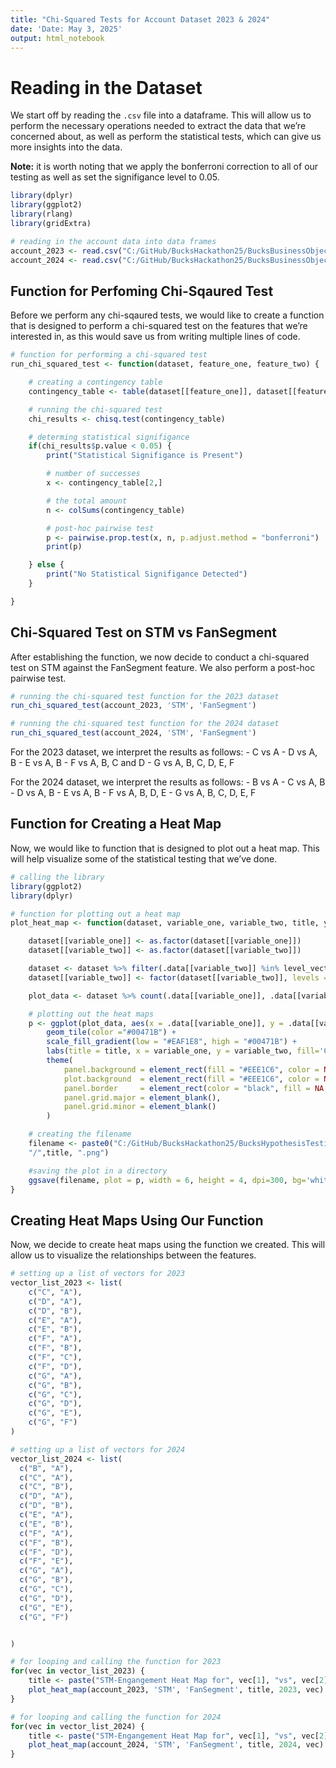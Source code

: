 ```yaml
---
title: "Chi-Squared Tests for Account Dataset 2023 & 2024"
date: 'Date: May 3, 2025'
output: html_notebook
---
```


# Reading in the Dataset
We start off by reading the `.csv` file into a dataframe. This will allow us to perform the necessary operations 
needed to extract the data that we're concerned about, as well as perform the statistical tests, which can give us 
more insights into the data. 

**Note:** it is worth noting that we apply the bonferroni correction to all of our testing as well as set the 
signifigance level to 0.05.

```r

library(dplyr)
library(ggplot2)
library(rlang)
library(gridExtra)

# reading in the account data into data frames
account_2023 <- read.csv("C:/GitHub/BucksHackathon25/BucksBusinessObjectives/BucksDatasets/AccountLevel_2023.csv")
account_2024 <- read.csv("C:/GitHub/BucksHackathon25/BucksBusinessObjectives/BucksDatasets/AccountLevel_2024.csv")

```

## Function for Perfoming Chi-Sqaured Test
Before we perform any chi-sqaured tests, we would like to create a function that is designed to perform a 
chi-squared test on the features that we're interested in, as this would save us from writing multiple lines of 
code.

```r

# function for performing a chi-squared test
run_chi_squared_test <- function(dataset, feature_one, feature_two) {

    # creating a contingency table
    contingency_table <- table(dataset[[feature_one]], dataset[[feature_two]])

    # running the chi-squared test
    chi_results <- chisq.test(contingency_table)

    # determing statistical signifigance
    if(chi_results$p.value < 0.05) {
        print("Statistical Signifigance is Present")

        # number of successes
        x <- contingency_table[2,]

        # the total amount
        n <- colSums(contingency_table)

        # post-hoc pairwise test
        p <- pairwise.prop.test(x, n, p.adjust.method = "bonferroni")
        print(p)

    } else {
        print("No Statistical Signifigance Detected")
    }

}


```

## Chi-Squared Test on STM vs FanSegment
After establishing the function, we now decide to conduct a chi-squared test on STM against the FanSegment feature. 
We also perform a post-hoc pairwise test.

```r

# running the chi-squared test function for the 2023 dataset
run_chi_squared_test(account_2023, 'STM', 'FanSegment')

# running the chi-squared test function for the 2024 dataset
run_chi_squared_test(account_2024, 'STM', 'FanSegment')


```

For the 2023 dataset, we interpret the results as follows:
- C vs A
- D vs A, B
- E vs A, B 
- F vs A, B, C and D
- G vs A, B, C, D, E, F

For the 2024 dataset, we interpret the results as follows: 
- B vs A 
- C vs A, B 
- D vs A, B 
- E vs A, B 
- F vs A, B, D, E 
- G vs A, B, C, D, E, F

## Function for Creating a Heat Map
Now, we would like to function that is designed to plot out a heat map. This will help visualize some of the 
statistical testing that we've done.

```r

# calling the library
library(ggplot2)
library(dplyr)

# function for plotting out a heat map
plot_heat_map <- function(dataset, variable_one, variable_two, title, year, level_vector) {

    dataset[[variable_one]] <- as.factor(dataset[[variable_one]])
    dataset[[variable_two]] <- as.factor(dataset[[variable_two]])

    dataset <- dataset %>% filter(.data[[variable_two]] %in% level_vector)
    dataset[[variable_two]] <- factor(dataset[[variable_two]], levels = level_vector)

    plot_data <- dataset %>% count(.data[[variable_one]], .data[[variable_two]])

    # plotting out the heat maps
    p <- ggplot(plot_data, aes(x = .data[[variable_one]], y = .data[[variable_two]], fill = n)) +
        geom_tile(color ="#00471B") +
        scale_fill_gradient(low = "#EAF1E8", high = "#00471B") +
        labs(title = title, x = variable_one, y = variable_two, fill='Count') +
        theme(
            panel.background = element_rect(fill = "#EEE1C6", color = NA),
            plot.background  = element_rect(fill = "#EEE1C6", color = NA),
            panel.border     = element_rect(color = "black", fill = NA, linewidth = 0.8),
            panel.grid.major = element_blank(),
            panel.grid.minor = element_blank()
        )

    # creating the filename
    filename <- paste0("C:/GitHub/BucksHackathon25/BucksHypothesisTesting/ChiSquaredPlots", year,
    "/",title, ".png")

    #saving the plot in a directory
    ggsave(filename, plot = p, width = 6, height = 4, dpi=300, bg='white')
}


```

## Creating Heat Maps Using Our Function
Now, we decide to create heat maps using the function we created. This will allow us to visualize the
relationships between the features.

```r

# setting up a list of vectors for 2023
vector_list_2023 <- list(
    c("C", "A"),
    c("D", "A"),
    c("D", "B"),
    c("E", "A"),
    c("E", "B"),
    c("F", "A"),
    c("F", "B"),
    c("F", "C"),
    c("F", "D"),
    c("G", "A"),
    c("G", "B"),
    c("G", "C"),
    c("G", "D"),
    c("G", "E"),
    c("G", "F")
)

# setting up a list of vectors for 2024
vector_list_2024 <- list(
  c("B", "A"),
  c("C", "A"),
  c("C", "B"),
  c("D", "A"),
  c("D", "B"),
  c("E", "A"),
  c("E", "B"),
  c("F", "A"),
  c("F", "B"),
  c("F", "D"),
  c("F", "E"),
  c("G", "A"),
  c("G", "B"),
  c("G", "C"),
  c("G", "D"),
  c("G", "E"),
  c("G", "F")


)

# for looping and calling the function for 2023
for(vec in vector_list_2023) {
    title <- paste("STM-Engangement Heat Map for", vec[1], "vs", vec[2], "2023")
    plot_heat_map(account_2023, 'STM', 'FanSegment', title, 2023, vec)
}

# for looping and calling the function for 2024
for(vec in vector_list_2024) {
    title <- paste("STM-Engangement Heat Map for", vec[1], "vs", vec[2], "2024")
    plot_heat_map(account_2024, 'STM', 'FanSegment', title, 2024, vec)
}

```
